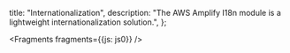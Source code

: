   title: "Internationalization",
  description: "The AWS Amplify I18n module is a lightweight internationalization solution.",
};


<Fragments fragments={{js: js0}} />